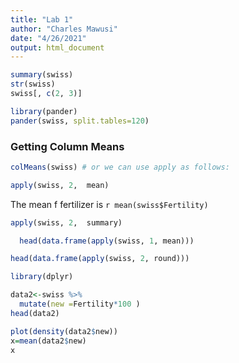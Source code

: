 ```yaml
---
title: "Lab 1"
author: "Charles Mawusi"
date: "4/26/2021"
output: html_document
---
```

```r
summary(swiss)
str(swiss)
swiss[, c(2, 3)]

```

```r
library(pander)
pander(swiss, split.tables=120)

```
### Getting Column Means 
```r
colMeans(swiss) # or we can use apply as follows:

apply(swiss, 2,  mean)

```
The mean f fertilizer is `r mean(swiss$Fertility)`

```r
apply(swiss, 2,  summary)

```
```r
  head(data.frame(apply(swiss, 1, mean)))
```
```r
head(data.frame(apply(swiss, 2, round)))
```

```r
library(dplyr)

data2<-swiss %>% 
  mutate(new =Fertility*100 )
head(data2)
```
  
```r
plot(density(data2$new))
x=mean(data2$new)
x

```

